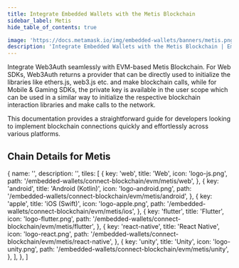 ```yaml
---
title: Integrate Embedded Wallets with the Metis Blockchain
sidebar_label: Metis
hide_table_of_contents: true

image: 'https://docs.metamask.io/img/embedded-wallets/banners/metis.png'
description: 'Integrate Embedded Wallets with the Metis Blockchain | Embedded Wallets'
---
```



<SEO
  title="Integrate Embedded Wallets with the Metis Blockchain"
  description="Integrate Embedded Wallets with the Metis Blockchain | Embedded Wallets"
  image="https://docs.metamask.io/img/embedded-wallets/banners/metis.png"
  slug="/embedded-wallets/connect-blockchain/evm/metis"
/>

Integrate Web3Auth seamlessly with EVM-based Metis Blockchain. For Web SDKs, Web3Auth returns a provider that can be directly used to initialize the libraries like ethers.js, web3.js etc. and make blockchain calls, while for Mobile & Gaming SDKs, the private key is available in the user scope which can be used in a similar way to initialize the respective blockchain interaction libraries and make calls to the network.

This documentation provides a straightforward guide for developers looking to implement blockchain connections quickly and effortlessly across various platforms.

## Chain Details for Metis

<ChainDetailsMetis />

  {
    name: '',
    description: '',
    tiles: [
      {
        key: 'web',
        title: 'Web',
        icon: 'logo-js.png',
        path: '/embedded-wallets/connect-blockchain/evm/metis/web',
      },
      {
        key: 'android',
        title: 'Android (Kotlin)',
        icon: 'logo-android.png',
        path: '/embedded-wallets/connect-blockchain/evm/metis/android',
      },
      {
        key: 'apple',
        title: 'iOS (Swift)',
        icon: 'logo-apple.png',
        path: '/embedded-wallets/connect-blockchain/evm/metis/ios',
      },
      {
        key: 'flutter',
        title: 'Flutter',
        icon: 'logo-flutter.png',
        path: '/embedded-wallets/connect-blockchain/evm/metis/flutter',
      },
      {
        key: 'react-native',
        title: 'React Native',
        icon: 'logo-react.png',
        path: '/embedded-wallets/connect-blockchain/evm/metis/react-native',
      },
      {
        key: 'unity',
        title: 'Unity',
        icon: 'logo-unity.png',
        path: '/embedded-wallets/connect-blockchain/evm/metis/unity',
      },
    ],
  },
]

<Tiles tileGroups={Metis} />
